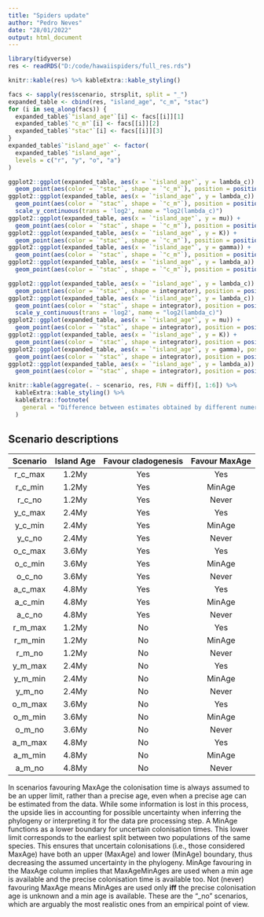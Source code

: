 ```yaml
---
title: "Spiders update"
author: "Pedro Neves"
date: "28/01/2022"
output: html_document
---
```

  
```r
  
library(tidyverse)
res <- readRDS("D:/code/hawaiispiders/full_res.rds")
```





```r
knitr::kable(res) %>% kableExtra::kable_styling()
```

```r
facs <- sapply(res$scenario, strsplit, split = "_")
expanded_table <- cbind(res, "island_age", "c_m", "stac")
for (i in seq_along(facs)) {
  expanded_table$`"island_age"`[i] <- facs[[i]][1]
  expanded_table$`"c_m"`[i] <- facs[[i]][2]
  expanded_table$`"stac"`[i] <- facs[[i]][3]
}
expanded_table$`"island_age"` <- factor(
  expanded_table$`"island_age"`,
  levels = c("r", "y", "o", "a")
)


```

```r
ggplot2::ggplot(expanded_table, aes(x = `"island_age"`, y = lambda_c)) +
  geom_point(aes(color = `"stac"`, shape = `"c_m"`), position = position_dodge(0.4))  
ggplot2::ggplot(expanded_table, aes(x = `"island_age"`, y = lambda_c)) +
  geom_point(aes(color = `"stac"`, shape = `"c_m"`), position = position_dodge(0.4)) +
  scale_y_continuous(trans = 'log2', name = "log2(lambda_c)")
ggplot2::ggplot(expanded_table, aes(x = `"island_age"`, y = mu)) +
  geom_point(aes(color = `"stac"`, shape = `"c_m"`), position = position_dodge(0.4))
ggplot2::ggplot(expanded_table, aes(x = `"island_age"`, y = K)) +
  geom_point(aes(color = `"stac"`, shape = `"c_m"`), position = position_dodge(0.4))
ggplot2::ggplot(expanded_table, aes(x = `"island_age"`, y = gamma)) +
  geom_point(aes(color = `"stac"`, shape = `"c_m"`), position = position_dodge(0.4))
ggplot2::ggplot(expanded_table, aes(x = `"island_age"`, y = lambda_a)) +
  geom_point(aes(color = `"stac"`, shape = `"c_m"`), position = position_dodge(0.4))  
```

```r
ggplot2::ggplot(expanded_table, aes(x = `"island_age"`, y = lambda_c)) +
  geom_point(aes(color = `"stac"`, shape = integrator), position = position_dodge(0.4))  
ggplot2::ggplot(expanded_table, aes(x = `"island_age"`, y = lambda_c)) +
  geom_point(aes(color = `"stac"`, shape = integrator), position = position_dodge(0.4)) +
  scale_y_continuous(trans = 'log2', name = "log2(lambda_c)")
ggplot2::ggplot(expanded_table, aes(x = `"island_age"`, y = mu)) +
  geom_point(aes(color = `"stac"`, shape = integrator), position = position_dodge(0.4))
ggplot2::ggplot(expanded_table, aes(x = `"island_age"`, y = K)) +
  geom_point(aes(color = `"stac"`, shape = integrator), position = position_dodge(0.4))
ggplot2::ggplot(expanded_table, aes(x = `"island_age"`, y = gamma), position = position_dodge(0.4)) +
  geom_point(aes(color = `"stac"`, shape = integrator), position = position_dodge(0.4))
ggplot2::ggplot(expanded_table, aes(x = `"island_age"`, y = lambda_a)) +
  geom_point(aes(color = `"stac"`, shape = integrator), position = position_dodge(0.4))
```


``` r
knitr::kable(aggregate(. ~ scenario, res, FUN = diff)[, 1:6]) %>% 
  kableExtra::kable_styling() %>% 
  kableExtra::footnote(
    general = "Difference between estimates obtained by different numeric integrators"
  )
```

## Scenario descriptions
|Scenario|Island Age|Favour cladogenesis|Favour MaxAge|
  |:------:|:--------:|:-----------------:|:-----------:|
  | r_c_max|   1.2My  |        Yes        |     Yes     |
  | r_c_min|   1.2My  |        Yes        |     MinAge  |
  | r_c_no |   1.2My  |        Yes        |     Never   |
  | y_c_max|   2.4My  |        Yes        |     Yes     |
  | y_c_min|   2.4My  |        Yes        |     MinAge  |
  | y_c_no |   2.4My  |        Yes        |     Never   |
  | o_c_max|   3.6My  |        Yes        |     Yes     |
  | o_c_min|   3.6My  |        Yes        |     MinAge  |
  | o_c_no |   3.6My  |        Yes        |     Never   |
  | a_c_max|   4.8My  |        Yes        |     Yes     |
  | a_c_min|   4.8My  |        Yes        |     MinAge  |
  | a_c_no |   4.8My  |        Yes        |     Never   |
  | r_m_max|   1.2My  |        No         |     Yes     |
  | r_m_min|   1.2My  |        No         |     MinAge  |
  | r_m_no |   1.2My  |        No         |     Never   |
  | y_m_max|   2.4My  |        No         |     Yes     |
  | y_m_min|   2.4My  |        No         |     MinAge  |
  | y_m_no |   2.4My  |        No         |     Never   |
  | o_m_max|   3.6My  |        No         |     Yes     |
  | o_m_min|   3.6My  |        No         |     MinAge  |
  | o_m_no |   3.6My  |        No         |     Never   |
  | a_m_max|   4.8My  |        No         |     Yes     |
  | a_m_min|   4.8My  |        No         |     MinAge  |
  | a_m_no |   4.8My  |        No         |     Never   |
  
  In scenarios favouring MaxAge the colonisation time is always assumed to be an upper limit, rather than a precise age, even when a precise age can be estimated from the data. While some information is lost in this process, the upside lies in accounting for possible uncertainty when inferring the phylogeny or interpreting it for the data pre processing step.
A MinAge functions as a lower boundary for uncertain colonisation times. This lower limit corresponds to the earliest split between two populations of the same species. This ensures that uncertain colonisations (i.e., those considered MaxAge) have both an upper (MaxAge) and lower (MinAge) boundary, thus decreasing the assumed uncertainty in the phylogeny.
MinAge favouring in the MaxAge column implies that MaxAgeMinAges are used when a min age is available and the precise colonisation time is available too.
Not (never) favouring MaxAge means MinAges are used only **iff** the precise colonisation age is unknown and a min age is available. These are the "\_no" scenarios, which are arguably the most realistic ones from an empirical point of view.
